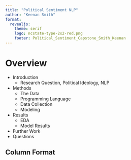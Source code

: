 ```yaml
---
title: "Political Sentiment NLP"
author: "Keenan Smith"
format:
  revealjs:
    theme: serif
    logo: ncstate-type-2x2-red.png
    footer: Political_Sentiment_Capstone_Smith_Keenan 
---
```


# Overview {.smaller}
- Introduction
  - Research Question, Political Ideology, NLP
- Methods
  - The Data
  - Programming Language
  - Data Collection
  - Modeling
- Results
  - EDA
  - Model Results
- Further Work
- Questions


## Column Format {.smaller}

:::: {.columns}

::: {.column width="55%"}



:::


::: {.column width="45%"}


:::

::::